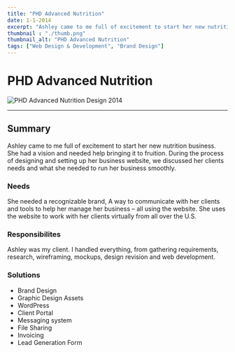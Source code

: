 ```yaml
---
title: "PHD Advanced Nutrition"
date: 1-1-2014
excerpt: "Ashley came to me full of excitement to start her new nutrition business. She had a vision and needed help bringing it to fruition."
thumbnail : "./thumb.png"
thumbnail_alt: "PHD Advanced Nutrition"
tags: ["Web Design & Development", "Brand Design"]
---
```


# PHD Advanced Nutrition


<section className={portfolioStyles.portfolioImage}>
<img src={phdImage} alt="PHD Advanced Nutrition Design 2014"/>
</section>

***

## Summary
Ashley came to me full of excitement to start her new nutrition business. She had a vision and needed help bringing it to fruition. During the process of designing and setting up her business website, we discussed her clients needs and what she needed to run her business smoothly.

### Needs
She needed a recognizable brand, A way to communicate with her clients and tools to help her manage her business – all using the website. She uses the website to work with her clients virtually from all over the U.S.

### Responsibilites
Ashley was my client. I handled everything, from gathering requirements, research, wireframing, mockups, design revision and web development.

### Solutions
* Brand Design
* Graphic Design Assets
* WordPress
* Client Portal
* Messaging system
* File Sharing
* Invoicing
* Lead Generation Form
